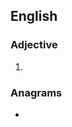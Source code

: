 ==English==

===Adjective===
{{head|en|superlative adjective}}

# {{en-superlative of|horny}}

===Anagrams===
* {{anagrams|en|a=ehinorst|Thronies|northies|ornithes}}